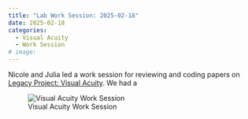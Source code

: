 ```yaml
---
title: "Lab Work Session: 2025-02-18"
date: 2025-02-18
categories:
  - Visual Acuity
  - Work Session
# image: 
---
```


Nicole and Julia led a work session for reviewing and coding papers on [Legacy Project: Visual Acuity](https://gilmore-lab.github.io/visual-acuity/).
We had a 

![Visual Acuity Work Session](../images/worksession-20250218.jpg)